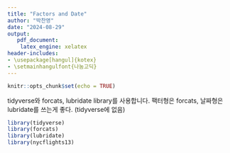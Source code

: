 ```yaml
---
title: "Factors and Date"
author: "박찬영"
date: "2024-08-29"
output: 
   pdf_document:
    latex_engine: xelatex
header-includes:
- \usepackage[hangul]{kotex}
- \setmainhangulfont{나눔고딕}
---
```


```r
knitr::opts_chunk$set(echo = TRUE)
```

tidyverse와 forcats, lubridate library를 사용합니다.
팩터형은 forcats, 날짜형은 lubridate를 쓰는게 좋다. (tidyverse에 없음)
```r
library(tidyverse)
library(forcats)
library(lubridate)
library(nycflights13)
```

